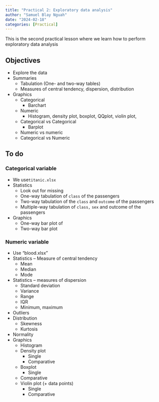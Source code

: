 ```yaml
---
title: "Practical 2: Exploratory data analysis"
author: "Samuel Blay Nguah"
date: "2024-02-18"
categories: [Practical]
---
```


This is the second practical lesson where we learn how to perform exploratory data analysis

## Objectives

-   Explore the data
-   Summaries
    -   Tabulation (One- and two-way tables)
    -   Measures of central tendency, dispersion, distribution
-   Graphics
    -   Categorical
        -   Barchart
    -   Numeric
        -   Histogram, density plot, boxplot, QQplot, violin plot,
    -   Categorical vs Categorical
        -   Barplot
    -   Numeric vs numeric
    -   Categorical vs Numeric

## To do

### Categorical variable

-   We use`titanic.xlsx`
-   Statistics
    -   Look out for missing
    -   One-way tabulation of `class` of the passengers
    -   Two-way tabulation of the `class` and `outcome` of the passengers
    -   Multiple-way tabulation of `class,` `sex` and outcome of the passengers
-   Graphics
    -   One-way bar plot of
    -   Two-way bar plot

### Numeric variable

-   Use "blood.xlsx"
-   Statistics – Measure of central tendency
    -   Mean
    -   Median
    -   Mode
-   Statistics – measures of dispersion
    -   Standard deviation
    -   Variance
    -   Range
    -   IQR
    -   Minimum, maximum
-   Outliers
-   Distribution
    -   Skewness
    -   Kurtosis
-   Normality
-   Graphics
    -   Histogram
    -   Density plot
        -   Single
        -   Comparative
    -   Boxplot
        -   Single
    -   Comparative
    -   Violin plot (+ data points)
        -   Single
        -   Comparative
